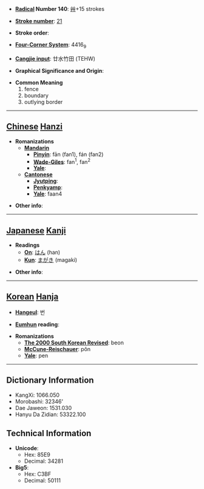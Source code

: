 * '''[[Wiktionary:Chinese radical index| Radical]] Number 140''': [[Wiktionary:Chinese radical index 艸|艸]]+15 strokes

* '''[[Wiktionary:Chinese total strokes index|Stroke number]]''': [[Wiktionary:Chinese total strokes index 21|21]]

* '''Stroke order''': 

* '''[[Wiktionary:Chinese four corner index|Four-Corner System]]''': 4416<sub>9</sub>

* '''[[Wiktionary:Chinese Cangjie index|Cangjie input]]''': 廿水竹田 (TEHW)

* '''Graphical Significance and Origin''': 

* '''Common Meaning'''
*#fence
*# boundary
*# outlying border


----

== [[Chinese]] [[Hanzi]] ==

* '''Romanizations'''
** '''[[Mandarin]]'''
*** '''[[Pinyin]]''': fān (fan1), fán (fan2)
*** '''[[Wade-Giles]]''': fan<sup>1</sup>, fan<sup>2</sup>
*** '''[[Yale]]''': 
** '''[[Cantonese]]'''
*** '''[[Jyutping]]''':
*** '''[[Penkyamp]]''': 
*** '''[[Yale]]''': faan4

* '''Other info''': 

----

== [[Japanese]] [[Kanji]] ==

* '''Readings'''
** '''[[On]]''': [[はん]] (han)
** '''[[Kun]]''': [[まがき]] (magaki)

* '''Other info''':  

----

== [[Korean]] [[Hanja]] ==

* '''[[Hangeul]]''': 번

* '''[[Eumhun]] reading''': 

* '''Romanizations'''
** '''[[The 2000 South Korean Revised Romanization|The 2000 South Korean Revised]]''': beon
** '''[[McCune-Reischauer]]''': pŏn
** '''[[Yale]]''': pen

----

== Dictionary Information ==

* KangXi: 1066.050
* Morobashi: 32346'
* Dae Jaweon: 1531.030
* Hanyu Da Zidian: 53322.100

== Technical Information ==

* '''Unicode''':
** Hex: 85E9
** Decimal: 34281
* '''Big5''':
** Hex: C3BF
** Decimal: 50111